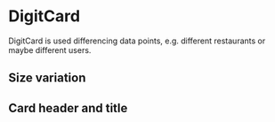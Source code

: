 
<Meta
    title="Styles/DigitCard"
    component={DigitDesign}
/>

# DigitCard

DigitCard is used differencing data points, e.g. different restaurants or maybe different users.

## Size variation

<Preview>
    <Story name="Size one">
        <DigitDesign.Card size={{width: "200px", height: "200px"}}>
            <DigitDesign.CardBody>
                <DigitText.Text text={"200px wide and 200px high"}/>
            </DigitDesign.CardBody>
        </DigitDesign.Card>
    </Story>
    <Story name="Size two">
        <DigitDesign.Card size={{width: "300px", height: "100px"}}>
            <DigitDesign.CardBody>
                <DigitText.Text text={"300px wide and 100px high"}/>
            </DigitDesign.CardBody>
        </DigitDesign.Card>
    </Story>
</Preview>

## Card header and title

<Preview>
    <Story name="Header one">
        <DigitDesign.Card size={{width: "290px", height: "150px"}}>
            <DigitDesign.CardHeader>
                <DigitDesign.CardTitle text={"I'm Title"}/>
            </DigitDesign.CardHeader>
            <DigitDesign.CardBody>
                <DigitText.Text text={"Card Body"}/>
            </DigitDesign.CardBody>
        </DigitDesign.Card>
    </Story>
    <Story name="Header two">
        <DigitDesign.Card size={{width: "290px", height: "150px"}}>
            <DigitDesign.CardHeader hasSubtitle>
                <DigitDesign.CardTitle text={"Hi Title"}/>
                <DigitDesign.CardSubtitle text={"This is a subtitle"}/>
            </DigitDesign.CardHeader>
            <DigitDesign.CardBody>
                <DigitText.Text text={"Card body"}/>
            </DigitDesign.CardBody>
        </DigitDesign.Card>
    </Story>
</Preview>

<Props of={DigitDesign} />

